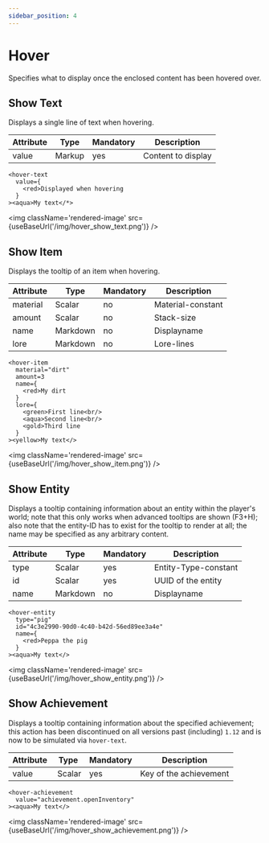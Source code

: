 ```yaml
---
sidebar_position: 4
---
```



# Hover

Specifies what to display once the enclosed content has been hovered over.

## Show Text

Displays a single line of text when hovering.

| Attribute | Type   | Mandatory | Description        |
|-----------|--------|-----------|--------------------|
| value     | Markup | yes       | Content to display |

```component-markup
<hover-text
  value={
    <red>Displayed when hovering
  }
><aqua>My text</*>
```

<img className='rendered-image' src={useBaseUrl('/img/hover_show_text.png')} />

## Show Item

Displays the tooltip of an item when hovering.

| Attribute | Type     | Mandatory | Description       |
|-----------|----------|-----------|-------------------|
| material  | Scalar   | no        | Material-constant |
| amount    | Scalar   | no        | Stack-size        |
| name      | Markdown | no        | Displayname       |
| lore      | Markdown | no        | Lore-lines        |

```component-markup
<hover-item
  material="dirt"
  amount=3
  name={
    <red>My dirt
  }
  lore={
    <green>First line<br/>
    <aqua>Second line<br/>
    <gold>Third line
  }
><yellow>My text</>
```

<img className='rendered-image' src={useBaseUrl('/img/hover_show_item.png')} />

## Show Entity

Displays a tooltip containing information about an entity within the player's world; note that this only works when advanced tooltips are shown (F3+H); also note that the entity-ID has to exist for the tooltip to render at all; the name may be specified as any arbitrary content.

| Attribute | Type     | Mandatory | Description          |
|-----------|----------|-----------|----------------------|
| type      | Scalar   | yes       | Entity-Type-constant |
| id        | Scalar   | yes       | UUID of the entity   |
| name      | Markdown | no        | Displayname          |

```component-markup
<hover-entity
  type="pig"
  id="4c3e2990-90d0-4c40-b42d-56ed89ee3a4e"
  name={
    <red>Peppa the pig
  }
><aqua>My text</>
```

<img className='rendered-image' src={useBaseUrl('/img/hover_show_entity.png')} />

## Show Achievement

Displays a tooltip containing information about the specified achievement; this action has been
discontinued on all versions past (including) `1.12` and is now to be simulated via `hover-text`.

| Attribute | Type   | Mandatory | Description            |
|-----------|--------|-----------|------------------------|
| value     | Scalar | yes       | Key of the achievement |

```component-markup
<hover-achievement
  value="achievement.openInventory"
><aqua>My text</>
```

<img className='rendered-image' src={useBaseUrl('/img/hover_show_achievement.png')} />